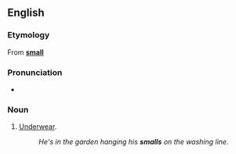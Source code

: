 ==English==

===Etymology===
From '''[[small]]'''

===Pronunciation===
*{{rhymes|ɔːlz}}

===Noun===
{{en-noun|''[[plurale tantum]]''}}

# {{context|UK|Australia|informal}} [[underwear|Underwear]].
#:''He's in the garden hanging his '''smalls''' on the washing line.''